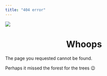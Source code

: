 ```yaml
---
title: "404 error"
---
```



![](https://live.staticflickr.com/65535/53464047471_ce1cf6fcf4_k.jpg){fig-align="center"}

# Whoops {style="text-align: center;"}

The page you requested cannot be found.

Perhaps it missed the forest for the trees 😉
